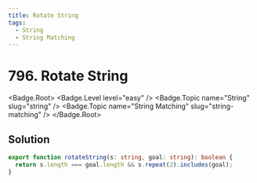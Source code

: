 ```yaml
---
title: Rotate String
tags:
  - String
  - String Matching
---
```


# 796. Rotate String

<Badge.Root>
  <Badge.Level level="easy" />
  <Badge.Topic name="String" slug="string" />
  <Badge.Topic name="String Matching" slug="string-matching" />
</Badge.Root>

## Solution

```typescript filename="solution.ts" copy
export function rotateString(s: string, goal: string): boolean {
  return s.length === goal.length && s.repeat(2).includes(goal);
}
```

<ProblemLink
  codingSite="leetcode"
  href="https://leetcode.com/problems/rotate-string"
  title="Rotate String"
/>
